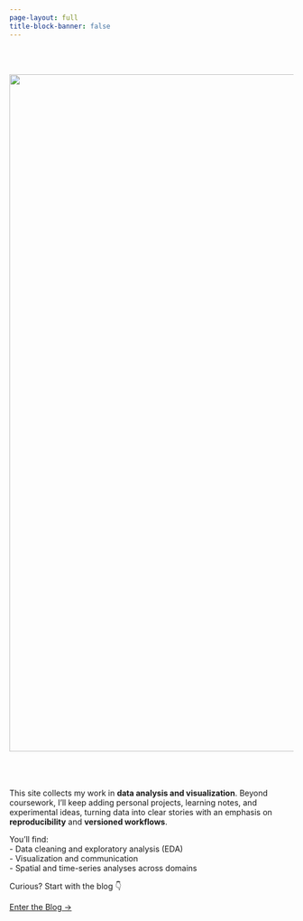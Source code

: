 ```yaml
---
page-layout: full
title-block-banner: false
---
```

<br>
<br>
<p style="text-align:center;">
  <img src="image/index.png" style="max-width:100%; height:auto; width:1200px;">
</p>
<br>
<br>
<br>
This site collects my work in **data analysis and visualization**. Beyond coursework, I’ll keep adding personal projects, learning notes, and experimental ideas, turning data into clear stories with an emphasis on **reproducibility** and **versioned workflows**.

You’ll find:  
- Data cleaning and exploratory analysis (EDA)  
- Visualization and communication  
- Spatial and time-series analyses across domains   

Curious? Start with the blog 👇

[Enter the Blog →](blog.html){.btn .btn-primary .mt-2 role="button"}
